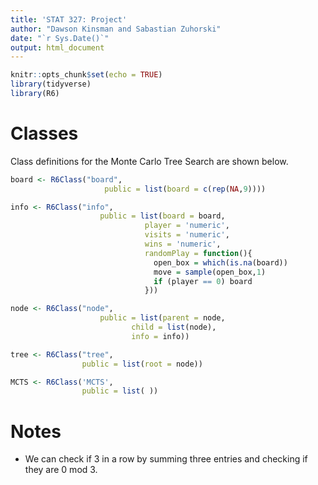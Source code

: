 ```yaml
---
title: 'STAT 327: Project'
author: "Dawson Kinsman and Sabastian Zuhorski"
date: "`r Sys.Date()`"
output: html_document
---
```


```r
knitr::opts_chunk$set(echo = TRUE)
library(tidyverse)
library(R6)
```

# Classes
Class definitions for the Monte Carlo Tree Search are shown below. 
```r
board <- R6Class("board", 
                     public = list(board = c(rep(NA,9))))

info <- R6Class("info", 
                    public = list(board = board, 
                              player = 'numeric', 
                              visits = 'numeric', 
                              wins = 'numeric',
                              randomPlay = function(){
                                open_box = which(is.na(board))
                                move = sample(open_box,1)
                                if (player == 0) board
                              }))

node <- R6Class("node", 
                    public = list(parent = node, 
                           child = list(node), 
                           info = info))

tree <- R6Class("tree", 
                public = list(root = node))

MCTS <- R6Class('MCTS', 
                public = list( ))
```

# Notes
- We can check if 3 in a row by summing three entries and checking if they are 0 mod 3.
